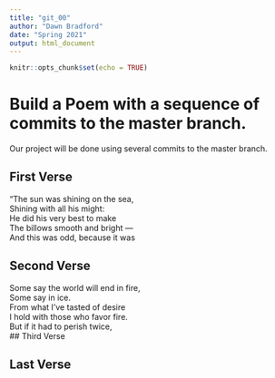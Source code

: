 ```yaml
---
title: "git_00"
author: "Dawn Bradford"
date: "Spring 2021"
output: html_document
---
```


```r
knitr::opts_chunk$set(echo = TRUE)
```
# Build a Poem with a sequence of commits to the master branch.
Our project will be done using several commits to the master branch.
<!-- Do not modify or change any text in "!--" bracketed areas such as this --- these are instructions to
you, if you change any of this the git program will notice it and compromise your git merging strategy !-->

## First Verse 
<!--Put the first five lines of a poem by Lewis Carrol in this section!-->


"The sun was shining on the sea,  
      Shining with all his might:  
He did his very best to make  
      The billows smooth and bright —  
And this was odd, because it was  

## Second Verse
<!--Put the first five lines of a poem by Robert Frost here!-->


Some say the world will end in fire,  
Some say in ice.  
From what I’ve tasted of desire  
I hold with those who favor fire.  
But if it had to perish twice,  
## Third Verse
<!--Put the first two verses of The Walrus and the Carpenter here!-->


## Last Verse
<!--Put a short poem of your choice 8-20 lines,here!-->
